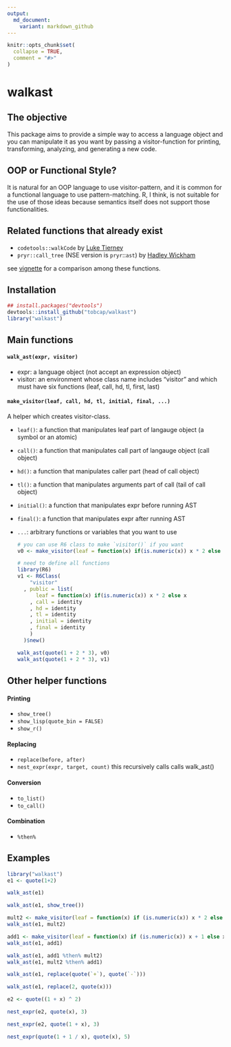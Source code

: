 ---
output:
  md_document:
    variant: markdown_github
---

```{r, echo = FALSE}
knitr::opts_chunk$set(
  collapse = TRUE,
  comment = "#>"
)
```

# walkast

## The objective
This package aims to provide a simple way to access a language object and 
you can manipulate it as you want by passing a visitor-function for printing, transforming, analyzing, and generating a new code.

## OOP or Functional Style?
It is natural for an OOP language to use visitor-pattern, and it is common for
a functional language to use pattern-matching. R, I think, is not suitable for
the use of those ideas because semantics itself does not support those
functionalities.

## Related functions that already exist
* `codetools::walkCode` by [Luke Tierney](https://cran.r-project.org/web/packages/codetools/index.html)
* `pryr::call_tree` (NSE version is `pryr`::`ast`) by [Hadley Wickham](https://cran.r-project.org/web/packages/pryr/index.html)

see [vignette](./vignettes/related_ast_functions.html) for a comparison among these functions.


## Installation
```{r, eval = FALSE}
## install.packages("devtools")
devtools::install_github("tobcap/walkast")
library("walkast")
```

## Main functions

#### `walk_ast(expr, visitor)`

* expr: a language object (not accept an expression object)  
* visitor: an environment whose class name includes "visitor" and which must have six functions (leaf, call, hd, tl, first, last)

#### `make_visitor(leaf, call, hd, tl, initial, final, ...)`

A helper which creates visitor-class.

* `leaf()`: a function that manipulates leaf part of langauge object (a symbol or an atomic)
* `call()`: a function that manipulates call part of langauge object (call object)
* `hd()`: a function that manipulates caller part (head of call object)
* `tl()`: a function that manipulates arguments part of call (tail of call object)
* `initial()`: a function that manipulates expr before running AST
* `final()`: a function that manipulates expr after running AST
* `...`: arbitrary functions or variables that you want to use

    ```{r, message = FALSE, eval = FALSE}
    # you can use R6 class to make `visitor()` if you want
    v0 <- make_visitor(leaf = function(x) if(is.numeric(x)) x * 2 else x)
    
    # need to define all functions
    library(R6)
    v1 <- R6Class(
        "visitor"
      , public = list(
          leaf = function(x) if(is.numeric(x)) x * 2 else x
        , call = identity
        , hd = identity
        , tl = identity
        , initial = identity
        , final = identity
        )
      )$new()
    
    walk_ast(quote(1 + 2 * 3), v0)
    walk_ast(quote(1 + 2 * 3), v1)
    ```


## Other helper functions

#### Printing
* `show_tree()`
* `show_lisp(quote_bin = FALSE)`
* `show_r()`

#### Replacing
* `replace(before, after)`
* `nest_expr(expr, target, count)` this recursively calls calls walk_ast()

#### Conversion
* `to_list()`
* `to_call()`

#### Combination
* `%then%`

## Examples
```{r, message = FALSE}
library("walkast")
e1 <- quote(1+2)
```
```{r}
walk_ast(e1)
```

```{r}
walk_ast(e1, show_tree())
```

```{r}
mult2 <- make_visitor(leaf = function(x) if (is.numeric(x)) x * 2 else x)
walk_ast(e1, mult2)

add1 <- make_visitor(leaf = function(x) if (is.numeric(x)) x + 1 else x)
walk_ast(e1, add1)

walk_ast(e1, add1 %then% mult2)
walk_ast(e1, mult2 %then% add1)
```

```{r}
walk_ast(e1, replace(quote(`+`), quote(`-`)))
```

```{r}
walk_ast(e1, replace(2, quote(x)))
```

```{r}
e2 <- quote((1 + x) ^ 2)

nest_expr(e2, quote(x), 3)

nest_expr(e2, quote(1 + x), 3)

nest_expr(quote(1 + 1 / x), quote(x), 5)
```
